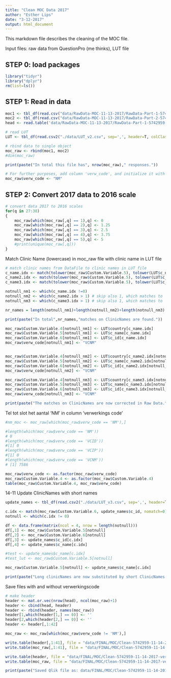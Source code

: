 ```yaml
---
title: "Clean MOC Data 2017"
author: "Esther Lips"
date: "3-12-2017"
output: html_document
---
```


This markdown file describes the cleaning of the MOC file.

Input files: raw data from QuestionPro (me thinks), LUT file


## STEP 0: load packages
```r
library("tidyr")
library("dplyr")
rm(list=ls())
```

## STEP 1: Read in data

```r
moc1 <- tbl_df(read.csv("data/RawData-MOC-11-13-2017/RawData-Part-1-5742959-11-13-2017-1510643476144.csv", skip = 2 , colClasses = "character"))
moc2 <- tbl_df(read.csv("data/RawData-MOC-11-13-2017/RawData-Part-2-5742959-11-13-2017-1510643516992.csv", skip = 2, colClasses = "character"))
head <- read.table('data/RawData-MOC-11-13-2017/RawData-Part-1-5742959-11-13-2017-1510643476144.csv', nrows = 2, header = FALSE, sep =',', stringsAsFactors = FALSE)

# read LUT
LUT <- tbl_df(read.csv2("./data/LUT_v2.csv", sep=',', header=T, colClasses = "character"))

# rbind data to single object
moc_raw <- rbind(moc1, moc2)
#dim(moc_raw)

print(paste("In total this file has", nrow(moc_raw)," responses."))

# For further purposes, add column 'verw_code', and initialize it with 'NM' (which stands for 'Non-Matching')
moc_raw$verw_code <- "NM"

```

## STEP 2: Convert 2017 data to 2016 scale

```r
# convert data 2017 to 2016 scales
for(q in 27:38)
{
    moc_raw[which(moc_raw[,q] == 1),q] <- 0
    moc_raw[which(moc_raw[,q] == 2),q] <- 1.25
    moc_raw[which(moc_raw[,q] == 3),q] <- 2.5
    moc_raw[which(moc_raw[,q] == 4),q] <- 3.75
    moc_raw[which(moc_raw[,q] == 5),q] <- 5
    #print(unique(moc_raw[,q]))
}
```

Match Clinic Name (lowercase) in moc_raw file with clinic name in LUT file

```r

# match clinic names from DataFile to clinic names in LUT file
c_name.idx <- match(tolower(moc_raw$Custom.Variable.5), tolower(LUT$c_name), nomatch=0)
c_name2.idx <- match(tolower(moc_raw$Custom.Variable.5), tolower(LUT$c_name2), nomatch=0) 
c_name3.idx <- match(tolower(moc_raw$Custom.Variable.5), tolower(LUT$c_name3), nomatch=0)

notnull_nm1 <- which(c_name.idx !=0)
notnull_nm2 <- which(c_name2.idx > 1) # skip also 1, which matches to ''
notnull_nm3 <- which(c_name3.idx > 1) # skip also 1, which matches to ''

nr_names = length(notnull_nm1)+length(notnull_nm2)+length(notnull_nm3)

print(paste("In total",nr_names,"matches on ClinicNames are found."))

```

```r
moc_raw$Custom.Variable.4[notnull_nm1] <- LUT$country[c_name.idx]
moc_raw$Custom.Variable.5[notnull_nm1] <- LUT$c_name[c_name.idx]
moc_raw$Custom.Variable.6[notnull_nm1] <- LUT$c_id[c_name.idx]
moc_raw$verw_code[notnull_nm1] <- "VCNM"


moc_raw$Custom.Variable.4[notnull_nm2] <- LUT$country[c_name2.idx[notnull_nm2]]
moc_raw$Custom.Variable.5[notnull_nm2] <- LUT$c_name[c_name2.idx[notnull_nm2]]
moc_raw$Custom.Variable.6[notnull_nm2] <- LUT$c_id[c_name2.idx[notnull_nm2]]
moc_raw$verw_code[notnull_nm2] <- "VCNM"

moc_raw$Custom.Variable.4[notnull_nm3] <- LUT$country[c_name3.idx[notnull_nm3]]
moc_raw$Custom.Variable.5[notnull_nm3] <- LUT$c_name[c_name3.idx[notnull_nm3]]
moc_raw$Custom.Variable.6[notnull_nm3] <- LUT$c_id[c_name3.idx[notnull_nm3]]
moc_raw$verw_code[notnull_nm3] <- "VCNM"

print(paste("The matches on ClinicNames are now corrected in Raw Data."))

```

Tel tot slot het aantal 'NM' in column 'verwerkings code'

```r

#nm_moc <- moc_raw[which(moc_raw$verw_code == 'NM'),]

#length(which(moc_raw$verw_code == 'NM'))
# 0
#length(which(moc_raw$verw_code == 'VCID'))
#[1] 0
#length(which(moc_raw$verw_code == 'VCIP'))
#[1] 0
#length(which(moc_raw$verw_code == 'VCNM'))
# [1] 7586

moc_raw$verw_code <- as.factor(moc_raw$verw_code)
moc_raw$Custom.Variable.4 <- as.factor(moc_raw$Custom.Variable.4)
table(moc_raw$Custom.Variable.4, moc_raw$verw_code)

```
14-11 Update ClinicNames with short names

```r
update_names <- tbl_df(read.csv2("./data/LUT_v3.csv", sep=',', header=T, colClasses = "character"))

c.idx <- match(moc_raw$Custom.Variable.6, update_names$c_id, nomatch=0)
notnull <- which(c.idx != 0)

df <- data.frame(matrix(ncol = 4, nrow = length(notnull)))
df[,1] <- moc_raw$Custom.Variable.5[notnull]
df[,2] <- moc_raw$Custom.Variable.6[notnull]
df[,3] <- update_names$c_id[c.idx]
df[,4] <- update_names$c_name[c.idx]

#test <- update_names$c_name[c.idx]
#test_lut <- moc_raw$Custom.Variable.5[notnull]

moc_raw$Custom.Variable.5[notnull] <- update_names$c_name[c.idx]

print(paste("Long clinicNames are now substituted by short ClinicNames."))

```

Save files with and without verwerkingscode
```r

# make header
header <- mat.or.vec(nrow(head), ncol(moc_raw)+1)
header <- cbind(head, header)
header <- rbind(header, names(moc_raw))
header[1,which(header[1,] == 0)] <- ''
header[2,which(header[2,] == 0)] <- ''
header <- header[,1:42]

moc_raw <- moc_raw[which(moc_raw$verw_code != 'NM'),]

write.table(header[,1:41], file = "data/FINAL/MOC/Clean-5742959-11-14-2017.csv", row.names=F, col.names=F,fileEncoding = "UTF-8",sep=',')
write.table(moc_raw[,1:41], file = "data/FINAL/MOC/Clean-5742959-11-14-2017.csv", row.names=F, col.names=F, fileEncoding = "UTF-8", sep=',',append=TRUE)

write.table(header, file = "data/FINAL/MOC/Clean-5742959-11-14-2017-verwerkingcode.csv", row.names=F, col.names=F,fileEncoding = "UTF-8", sep=',')
write.table(moc_raw, file = "data/FINAL/MOC/Clean-5742959-11-14-2017-verwerkingcode.csv", row.names=F,col.names=F, sep=',',fileEncoding = "UTF-8", append=TRUE)

print(paste("Saved Qlik file as: data/FINAL/MOC/Clean-5742959-11-14-2017.csv"))
```


